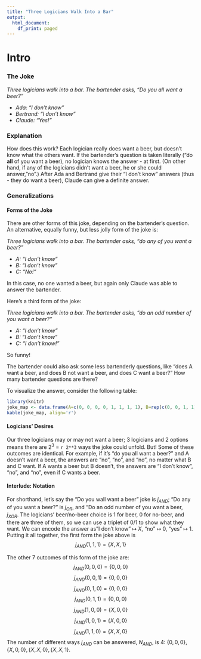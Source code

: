 ```yaml
---
title: "Three Logicians Walk Into a Bar"
output:
  html_document:
    df_print: paged
---
```


# Intro

### The Joke

*Three logicians walk into a bar. The bartender asks, "Do you all want a beer?"*

-   *Ada: "I don't know"*
-   *Bertrand: "I don't know"*
-   *Claude: "Yes!"*

### Explanation

How does this work? Each logician really does want a beer, but doesn't know what the others want. If the bartender's question is taken literally ("do **all** of you want a beer), no logician knows the answer - at first. (On other hand, if any of the logicians didn't want a beer, he or she could answer,"no".) After Ada and Bertrand give their "I don't know" answers (thus - they do want a beer), Claude can give a definite answer.

### Generalizations

#### Forms of the Joke

There are other forms of this joke, depending on the bartender's question. An alternative, equally funny, but less jolly form of the joke is:

*Three logicians walk into a bar. The bartender asks, "do any of you want a beer?"*

-   *A: "I don't know"*
-   *B: "I don't know"*
-   *C: "No!"*

In this case, no one wanted a beer, but again only Claude was able to answer the bartender.

Here's a third form of the joke:

*Three logicians walk into a bar. The bartender asks, "do an odd number of you want a beer?"*

-   *A: "I don't know"*
-   *B: "I don't know"*
-   *C: "I don't know!"*

So funny!

The bartender could also ask some less bartenderly questions, like "does A want a beer, and does B not want a beer, and does C want a beer?" How many bartender questions are there?

To visualize the answer, consider the following table:

```r
library(knitr)
joke_map <- data.frame(A=c(0, 0, 0, 0, 1, 1, 1, 1), B=rep(c(0, 0, 1, 1), 2), C=rep(c(0, 1), 4), Answer=rep(c('yes or no'), 8))
kable(joke_map, align='r')
```

#### Logicians' Desires

Our three logicians may or may not want a beer; 3 logicians and 2 options means there are ${2}^{3}$ = `r 2**3` ways the joke could unfold. But! Some of these outcomes are identical. For example, if it's "do you all want a beer?" and A doesn't want a beer, the answers are "no", "no", and "no", no matter what B and C want. If A wants a beer but B doesn't, the answers are "I don't know", "no", and "no", even if C wants a beer.

#### Interlude: Notation

For shorthand, let's say the "Do you wall want a beer" joke is $j_{AND}$; "Do any of you want a beer?" is $j_{OR}$, and "Do an odd number of you want a beer, $j_{XOR}$. The logicians' beer/no-beer choice is 1 for beer, 0 for no-beer, and there are three of them, so we can use a triplet of 0/1 to show what they want. We can encode the answer as"I don't know" $\mapsto$ $X$, "no" $\mapsto$ $0$, "yes" $\mapsto$ $1$. Putting it all together, the first form the joke above is $$j_{AND}(1, 1, 1) =  \{X, X, 1\}$$

The other 7 outcomes of this form of the joke are: $$j_{AND}(0, 0, 0) =  \{0, 0, 0\}$$ $$j_{AND}(0, 0, 1) =  \{0, 0, 0\}$$ $$j_{AND}(0, 1, 0) =  \{0, 0, 0\}$$ $$j_{AND}(0, 1, 1) =  \{0, 0, 0\}$$ $$j_{AND}(1, 0, 0) =  \{X, 0, 0\}$$ $$j_{AND}(1, 0, 1) =  \{X, 0, 0\}$$ $$j_{AND}(1, 1, 0) =  \{X, X, 0\}$$ The number of different ways $j_{AND}$ can be answered, $N_{AND}$, is 4: $\{0, 0, 0\}, \{X, 0, 0\}, \{X, X, 0\}, \{X, X, 1\}$.
